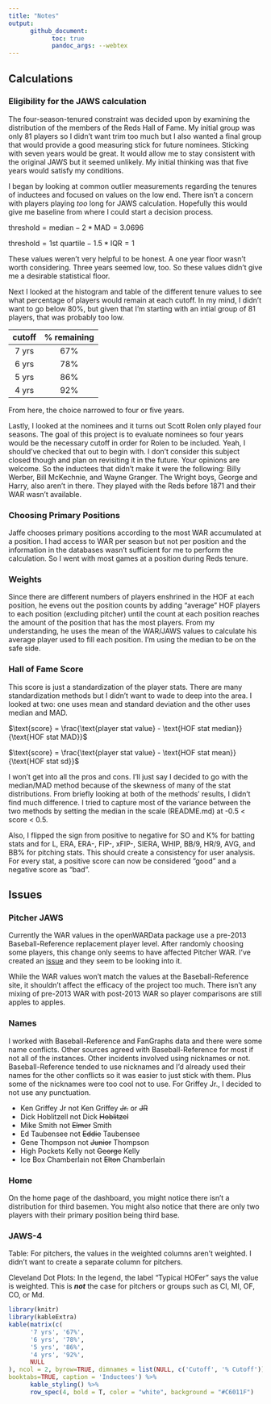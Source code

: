 ```yaml
---
title: "Notes"
output:
      github_document:
            toc: true
            pandoc_args: --webtex
---
```


## Calculations

### Eligibility for the JAWS calculation

The four-season-tenured constraint was decided upon by examining the distribution of the members of the Reds Hall of Fame. My initial group was only 81 players so I didn't want trim too much but I also wanted a final group that would provide a good measuring stick for future nominees. Sticking with seven years would be great. It would allow me to stay consistent with the original JAWS but it seemed unlikely. My initial thinking was that five years would satisfy my conditions. 

I began by looking at common outlier measurements regarding the tenures of inductees and focused on values on the low end. There isn't a concern with players playing *too* long for JAWS calculation. Hopefully this would give me baseline from where I could start a decision process.

$\text{threshold} = \text{median} - 2*\text{MAD} = 3.0696$

$\text{threshold} = \text{1st quartile} - 1.5*\text{IQR} = 1$

These values weren't very helpful to be honest. A one year floor wasn't worth considering. Three years seemed low, too. So these values didn't give me a desirable statistical floor.

Next I looked at the histogram and table of the different tenure values to see what percentage of players would remain at each cutoff. In my mind, I didn't want to go below 80%, but given that I'm starting with an intial group of 81 players, that was probably too low.

| cutoff | % remaining |
|:------:|:-----------:|
| 7 yrs | 67% |
| 6 yrs | 78% |
| 5 yrs | 86% |
| 4 yrs | 92% |

From here, the choice narrowed to four or five years. 

Lastly, I looked at the nominees and it turns out Scott Rolen only played four seasons. The goal of this project is to evaluate nominees so four years would be the necessary cutoff in order for Rolen to be included. Yeah, I should've checked that out to begin with. I don't consider this subject closed though and plan on revisiting it in the future. Your opinions are welcome. So the inductees that didn't make it were the following: Billy Werber, Bill McKechnie, and Wayne Granger. The Wright boys, George and Harry, also aren't in there. They played with the Reds before 1871 and their WAR wasn't available.

### Choosing Primary Positions

Jaffe chooses primary positions according to the most WAR accumulated at a position. I had access to WAR per season but not per position and the information in the databases wasn't sufficient for me to perform the calculation. So I went with most games at a position during Reds tenure.

### Weights

Since there are different numbers of players enshrined in the HOF at each position, he evens out the position counts by adding "average" HOF players to each position  (excluding pitcher) until the count at each position reaches the amount of the position that has the most players. From my understanding, he uses the mean of the WAR/JAWS values to calculate his average player used to fill each position. I'm using the median to be on the safe side.

### Hall of Fame Score

This score is just a standardization of the player stats. There are many standardization methods but I didn't want to wade to deep into the area. I looked at two: one uses mean and standard deviation and the other uses median and MAD.

$\text{score} = \frac{\text{player stat value} - \text{HOF stat median}}{\text{HOF stat MAD}}$
      
$\text{score} = \frac{\text{player stat value} - \text{HOF stat mean}}{\text{HOF stat sd}}$

I won't get into all the pros and cons. I'll just say I decided to go with the median/MAD method because of the skewness of many of the stat distributions. From briefly looking at both of the methods' results, I didn't find much difference. I tried to capture most of the variance between the two methods by setting the median in the scale (README.md) at -0.5 < score < 0.5.

Also, I flipped the sign from positive to negative for SO and K% for batting stats and for L, ERA, ERA-, FIP-, xFIP-, SIERA, WHIP, BB/9, HR/9, AVG, and BB% for pitching stats. This should create a consistency for user analysis. For every stat, a positive score can now be considered "good" and a negative score as "bad".

## Issues

### Pitcher JAWS

Currently the WAR values in the openWARData package use a pre-2013 Baseball-Reference replacement player level. After randomly choosing some players, this change only seems to have affected Pitcher WAR. I've created an [issue](https://github.com/beanumber/openWARData/issues/11) and they seem to be looking into it.

While the WAR values won't match the values at the Baseball-Reference site, it shouldn't affect the efficacy of the project too much. There isn't any mixing of pre-2013 WAR with post-2013 WAR so player comparisons are still apples to apples.

### Names

I worked with Baseball-Reference and FanGraphs data and there were some name conflicts. Other sources agreed with Baseball-Reference for most if not all of the instances. Other incidents involved using nicknames or not. Baseball-Reference tended to use nicknames and I'd already used their names for the other conflicts so it was easier to just stick with them. Plus some of the nicknames were too cool not to use. For Griffey Jr., I decided to not use any punctuation.

* Ken Griffey Jr not Ken Griffey ~~Jr.~~ or ~~JR~~
* Dick Hoblitzell not Dick ~~Hoblitzel~~
* Mike Smith not ~~Elmer~~ Smith
* Ed Taubensee not ~~Eddie~~ Taubensee
* Gene Thompson not ~~Junior~~ Thompson
* High Pockets Kelly not ~~George~~ Kelly
* Ice Box Chamberlain not ~~Elton~~ Chamberlain

### Home

On the home page of the dashboard, you might notice there isn't a distribution for third basemen. You might also notice that there are only two players with their primary position being third base.

### JAWS-4

Table: For pitchers, the values in the weighted columns aren't weighted. I didn't want to create a separate column for pitchers.

Cleveland Dot Plots: In the legend, the label "Typical HOFer" says the value is weighted. This is ***not*** the case for pitchers or groups such as CI, MI, OF, CO, or Md.




```r
library(knitr)
library(kableExtra)
kable(matrix(c(
      '7 yrs', '67%',
      '6 yrs', '78%',
      '5 yrs', '86%',
      '4 yrs', '92%',
      NULL
), ncol = 2, byrow=TRUE, dimnames = list(NULL, c('Cutoff', '% Cutoff'))), format = "html",
booktabs=TRUE, caption = 'Inductees') %>%
      kable_styling() %>%
      row_spec(4, bold = T, color = "white", background = "#C6011F")
      

```

